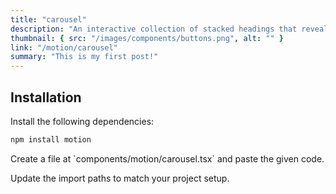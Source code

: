 ```yaml
---
title: "carousel"
description: "An interactive collection of stacked headings that reveal individual content sections with a click."
thumbnail: { src: "/images/components/buttons.png", alt: "" }
link: "/motion/carousel"
summary: "This is my first post!"
---
```


<ComponentPreview name="carousel-demo" />

## Installation

<Steps>
<Step>
Install the following dependencies:
</Step>

```bash 
npm install motion
```

<Step>
    Create a file at `components/motion/carousel.tsx` and paste the given code.
</Step>

<CollapsibleSource name="carousel" />

<Step>Update the import paths to match your project setup.</Step>

</Steps>
